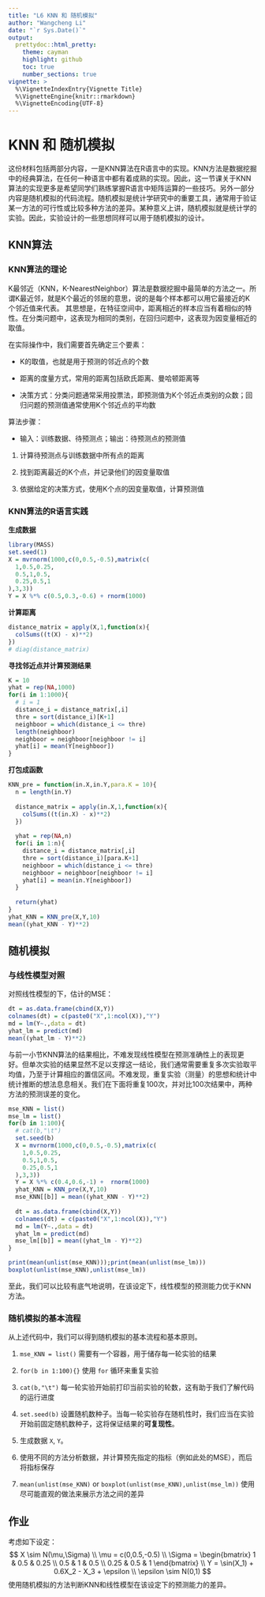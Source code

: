 ```yaml
---
title: "L6 KNN 和 随机模拟"
author: "Wangcheng Li"
date: "`r Sys.Date()`"
output:
  prettydoc::html_pretty:
    theme: cayman
    highlight: github
    toc: true
    number_sections: true
vignette: >
  %\VignetteIndexEntry{Vignette Title}
  %\VignetteEngine{knitr::rmarkdown}
  %\VignetteEncoding{UTF-8}
---
```


# KNN 和 随机模拟

这份材料包括两部分内容，一是KNN算法在R语言中的实现。KNN方法是数据挖掘中的经典算法，在任何一种语言中都有着成熟的实现。因此，这一节课关于KNN算法的实现更多是希望同学们熟练掌握R语言中矩阵运算的一些技巧。另外一部分内容是随机模拟的代码流程。随机模拟是统计学研究中的重要工具，通常用于验证某一方法的可行性或比较多种方法的差异。某种意义上讲，随机模拟就是统计学的实验。因此，实验设计的一些思想同样可以用于随机模拟的设计。

## KNN算法

### KNN算法的理论

K最邻近（KNN，K-NearestNeighbor）算法是数据挖掘中最简单的方法之一。所谓K最近邻，就是K个最近的邻居的意思，说的是每个样本都可以用它最接近的K个邻近值来代表。
其思想是，在特征空间中，距离相近的样本应当有着相似的特性。在分类问题中，这表现为相同的类别，在回归问题中，这表现为因变量相近的取值。

在实际操作中，我们需要首先确定三个要素：

- K的取值，也就是用于预测的邻近点的个数

- 距离的度量方式，常用的距离包括欧氏距离、曼哈顿距离等

- 决策方式：分类问题通常采用投票法，即预测值为K个邻近点类别的众数；回归问题的预测值通常使用K个邻近点的平均数

算法步骤：

- 输入：训练数据、待预测点；输出：待预测点的预测值

1. 计算待预测点与训练数据中所有点的距离

2. 找到距离最近的K个点，并记录他们的因变量取值

3. 依据给定的决策方式，使用K个点的因变量取值，计算预测值

### KNN算法的R语言实践

**生成数据**

```r
library(MASS)
set.seed(1)
X = mvrnorm(1000,c(0,0.5,-0.5),matrix(c(
  1,0.5,0.25,
  0.5,1,0.5,
  0.25,0.5,1
),3,3))
Y = X %*% c(0.5,0.3,-0.6) + rnorm(1000)
```

**计算距离**

```r
distance_matrix = apply(X,1,function(x){
  colSums((t(X) - x)**2)
})
# diag(distance_matrix)
```

**寻找邻近点并计算预测结果**

```r
K = 10
yhat = rep(NA,1000)
for(i in 1:1000){
  # i = 1
  distance_i = distance_matrix[,i]
  thre = sort(distance_i)[K+1]
  neighboor = which(distance_i <= thre)
  length(neighboor)
  neighboor = neighboor[neighboor != i]
  yhat[i] = mean(Y[neighboor])
}
```

**打包成函数**

```r
KNN_pre = function(in.X,in.Y,para.K = 10){
  n = length(in.Y)
  
  distance_matrix = apply(in.X,1,function(x){
    colSums((t(in.X) - x)**2)
  })
  
  yhat = rep(NA,n)
  for(i in 1:n){
    distance_i = distance_matrix[,i]
    thre = sort(distance_i)[para.K+1]
    neighboor = which(distance_i <= thre)
    neighboor = neighboor[neighboor != i]
    yhat[i] = mean(in.Y[neighboor])
  }
  
  return(yhat)
}
yhat_KNN = KNN_pre(X,Y,10)
mean((yhat_KNN - Y)**2)
```
## 随机模拟

### 与线性模型对照

对照线性模型的下，估计的MSE：

```r
dt = as.data.frame(cbind(X,Y))
colnames(dt) = c(paste0("X",1:ncol(X)),"Y")
md = lm(Y~.,data = dt)
yhat_lm = predict(md)
mean((yhat_lm - Y)**2)
```

与前一小节KNN算法的结果相比，不难发现线性模型在预测准确性上的表现更好。但单次实验的结果显然不足以支撑这一结论，我们通常需要重复多次实验取平均值，乃至于计算相应的置信区间。不难发现，重复实验（测量）的思想和统计中统计推断的想法息息相关。我们在下面将重复100次，并对比100次结果中，两种方法的预测误差的变化。

```r
mse_KNN = list()
mse_lm = list()
for(b in 1:100){
  # cat(b,"\t")
  set.seed(b)
  X = mvrnorm(1000,c(0,0.5,-0.5),matrix(c(
    1,0.5,0.25,
    0.5,1,0.5,
    0.25,0.5,1
  ),3,3))
  Y = X %*% c(0.4,0.6,-1) +  rnorm(1000)
  yhat_KNN = KNN_pre(X,Y,10)
  mse_KNN[[b]] = mean((yhat_KNN - Y)**2)
  
  dt = as.data.frame(cbind(X,Y))
  colnames(dt) = c(paste0("X",1:ncol(X)),"Y")
  md = lm(Y~.,data = dt)
  yhat_lm = predict(md)
  mse_lm[[b]] = mean((yhat_lm - Y)**2)
}
```

```r
print(mean(unlist(mse_KNN)));print(mean(unlist(mse_lm)))
boxplot(unlist(mse_KNN),unlist(mse_lm))
```

至此，我们可以比较有底气地说明，在该设定下，线性模型的预测能力优于KNN方法。

### 随机模拟的基本流程

从上述代码中，我们可以得到随机模拟的基本流程和基本原则。

1. `mse_KNN = list()` 需要有一个容器，用于储存每一轮实验的结果

2. `for(b in 1:100){}` 使用 `for` 循环来重复实验

3. `cat(b,"\t")` 每一轮实验开始前打印当前实验的轮数，这有助于我们了解代码的运行进度

4. `set.seed(b)` 设置随机数种子。当每一轮实验存在随机性时，我们应当在实验开始前固定随机数种子，这将保证结果的**可复现性**。

5. 生成数据 `X`, `Y`。

6. 使用不同的方法分析数据，并计算预先指定的指标（例如此处的MSE），而后将指标保存

7. `mean(unlist(mse_KNN)` or `boxplot(unlist(mse_KNN),unlist(mse_lm))` 使用尽可能直观的做法来展示方法之间的差异

## 作业

考虑如下设定：
$$
X \sim N(\mu,\Sigma)
\\
\mu = c(0,0.5,-0.5)
\\
\Sigma = \begin{bmatrix}
1 & 0.5 & 0.25 \\
0.5 & 1 & 0.5 \\
0.25 & 0.5 & 1
\end{bmatrix}
\\
Y = \sin(X_1) + 0.6X_2 - X_3 + \epsilon
\\
\epsilon \sim N(0,1)
$$
使用随机模拟的方法判断KNN和线性模型在该设定下的预测能力的差异。
